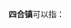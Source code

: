 '''四合镇'''可以指：
{{PRC admin/disambig|21/09/11/102/000|21/12/24/117/000|51/10/02/202/000|51/17/24/222/000}}
{{disambig|cat=三字中国镇名消歧义}}